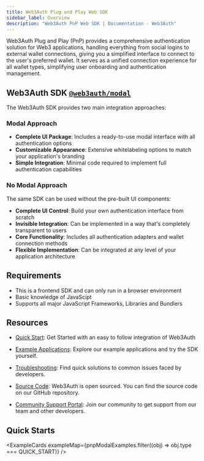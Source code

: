 ```yaml
---
title: Web3Auth Plug and Play Web SDK
sidebar_label: Overview
description: "Web3Auth PnP Web SDK | Documentation - Web3Auth"
---
```



Web3Auth Plug and Play (PnP) provides a comprehensive authentication solution for Web3 applications,
handling everything from social logins to external wallet connections, giving you a simplified
interface to connect to the user's preferred wallet. It serves as a unified connection experience
for all wallet types, simplifying user onboarding and authentication management.

## Web3Auth SDK [`@web3auth/modal`](/sdk/pnp/web/modal/)

The Web3Auth SDK provides two main integration approaches:

### Modal Approach

- **Complete UI Package**: Includes a ready-to-use modal interface with all authentication options
- **Customizable Appearance**: Extensive whitelabeling options to match your application's branding
- **Simple Integration**: Minimal code required to implement full authentication capabilities

### No Modal Approach

The same SDK can be used without the pre-built UI components:

- **Complete UI Control**: Build your own authentication interface from scratch
- **Invisible Integration**: Can be implemented in a way that's completely transparent to users
- **Core Functionality**: Includes all authentication adapters and wallet connection methods
- **Flexible Implementation**: Can be integrated at any level of your application architecture

## Requirements

- This is a frontend SDK and can only run in a browser environment
- Basic knowledge of JavaScipt
- Supports all major JavaScript Frameworks, Libraries and Bundlers

## Resources

- [Quick Start](/quick-start?product=PNP&sdk=PNP_MODAL&framework=REACT&stepIndex=0): Get Started
  with an easy to follow integration of Web3Auth

- [Example Applications](./examples): Explore our example applications and try the SDK yourself.

- [Troubleshooting](/troubleshooting): Find quick solutions to common issues faced by developers.

- [Source Code](https://github.com/Web3Auth/web3auth-web/): Web3Auth is open sourced. You can find
  the source code on our GitHub repository.

- [Community Support Portal](https://web3auth.io/community/c/help-pnp/pnp-web/7): Join our community
  to get support from our team and other developers.

## Quick Starts

<ExampleCards exampleMap={pnpModalExamples.filter((obj) => obj.type === QUICK_START)} />
